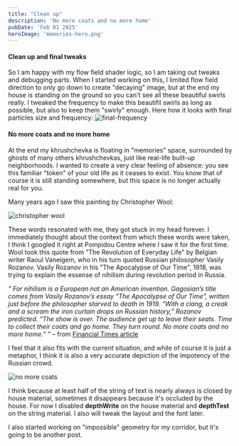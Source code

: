 ```yaml
---
title: "Clean up"
description: 'No more coats and no more home'
pubDate: 'Feb 01 2025'
heroImage: 'memories-hero.png'
---
```


#### Clean up and final tweaks
So I am happy with my flow field shader logic, so I am taking out tweaks and debugging parts. 
When I started working on this, I limited flow field direction to only go down to create "decaying" image, but at the end my house is standing on the ground so you can't see all these beautiful swirls really.
I tweaked the frequency to make this beautifil swirls as long as possible, but also to keep them "swirly" enough. 
Here how it looks with final particles size and frequency:
![final-frequency](/shaders-research-blog/images/final-frequency.png)

#### No more coats and no more home
At the end my khrushchevka is floating in "memories" space, surrounded by ghosts of many others khrushchevkas, just like real-life built-up neighborhoods.
I wanted to create a very clear feeling of absence: you see this familiar "token" of your old life as it ceases to exist. You know that of course it is still standing somewhere, but this space is no longer actually real for you.

Many years ago I saw this painting by Christopher Wool:

![christopher wool](/shaders-research-blog/images/wool.webp)

These words resonated with me, they got stuck in my head forever. I immediately thought about the context from which these words were taken, I think I googled it right at Pompidou Centre where I saw it for the first time. 
Wool took this quote from "The Revolution of Everyday Life" by Belgian writer Raoul Vaneigem, who in his turn quoted Russian philosopher Vasily Rozanov. Vasily Rozanov in his "The Apocalypse of Our Time", 1918, was trying to explain the essense of nihilism during revolution period in Russia. 

*"
For nihilism is a European not an American invention. Gagosian’s title comes from Vasily Rozanov’s essay “The Apocalypse of Our Time”, written just before the philosopher starved to death in 1919. “With a clang, a creak and a scream the iron curtain drops on Russian history,” Rozanov predicted. “The show is over. The audience get up to leave their seats. Time to collect their coats and go home. They turn round. No more coats and no more home.”
"* – from [Financial Times article](https://www.ft.com/content/a594f7d2-3022-11e3-9eec-00144feab7de)


I feel that it also fits with the current situation, and while of course it is just a metaphor, I think it is also a very accurate depiction of the impotency of the Russian crowd.

![no more coats ](/shaders-research-blog/images/no-more-coats.png)

I think because at least half of the string of text is nearly always is closed by house material, sometimes it disappears because it's occluded by the house. For now I disabled **depthWrite** on the house material and **depthTest** on the string material. I also will tweak the layout and the font later.

I also started working on "impossible" geometry for my corridor, but it's going to be another post.
